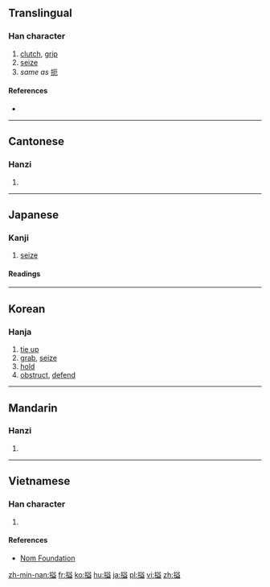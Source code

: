 ==Translingual==

===Han character===
{{Han char|rn=64|rad=手|as=10|sn=13|four=58017|canj=QTCT|ids=⿰扌益}}

# [[clutch]], [[grip]]
# [[seize]]
# ''same as'' [[扼]]

====References====
* {{Han ref|kx=0447.180|dkj=12497|hdz=31936.050|uh=6424|ud=25636|bh=DD7E|bd=56702}}

----

==Cantonese==

===Hanzi===
{{yue-hanzi|jyut=[[ak1]]|y=ak1}}

# {{defn|lang=yue|sort=手10}}

----

==Japanese==

===Kanji===
{{ja-kanji|grade=|rs=手10}}

# [[seize]]

====Readings====
{{ja-readings|on=[[あく]] (aku), [[せく]] (seku), [[えつ]] (etsu), [[えち]] (echi)|kun=[[とらえる]] (toraeru)}}

----

==Korean==

===Hanja===
{{ko-hanja|hangeul=액|eumhun=|rv=aek|mr=aek|y=ayk}}

# [[tie up]]
# [[grab]], [[seize]]
# [[hold]]
# [[obstruct]], [[defend]]

----

==Mandarin==

===Hanzi===
{{cmn-hanzi|pin=[[è]] ([[e4]])|wg=o<sup>4</sup>}}

# {{defn|lang=cmn|sort=手10}}

----

==Vietnamese==

===Han character===
{{vi-hantu|rs=手10|ách}}

# {{defn|lang=vi|sort=手10}}

====References====
*[http://nomfoundation.org/common/nom_details.php?codepoint=6424 Nom Foundation]

[[zh-min-nan:搤]]
[[fr:搤]]
[[ko:搤]]
[[hu:搤]]
[[ja:搤]]
[[pl:搤]]
[[vi:搤]]
[[zh:搤]]